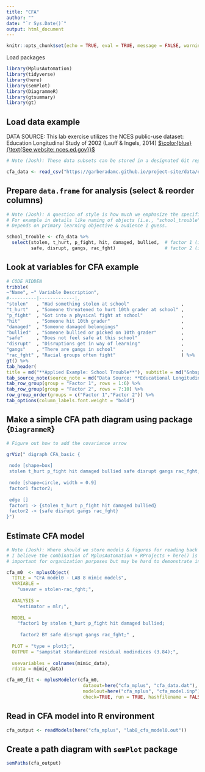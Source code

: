 ```yaml
---
title: "CFA"
author: ""
date: "`r Sys.Date()`"
output: html_document
---
```


```r
knitr::opts_chunk$set(echo = TRUE, eval = TRUE, message = FALSE, warning = FALSE, tidy = TRUE)
```

Load packages
```r
library(MplusAutomation)
library(tidyverse)
library(here)
library(semPlot)
library(DiagrammeR)
library(gtsummary)
library(gt)
```

## Load data example 

DATA SOURCE: This lab exercise utilizes the NCES public-use dataset: Education Longitudinal Study of 2002 (Lauff & Ingels, 2014) [$\color{blue}{\text{See website: nces.ed.gov}}$](https://nces.ed.gov/surveys/els2002/avail_data.asp)
```r
# Note (Josh): These data subsets can be stored in a designated Git repository & then accessed as a link

cfa_data <- read_csv("https://garberadamc.github.io/project-site/data/els_sub5_data.csv")

```

## Prepare `data.frame` for analysis (select & reorder columns)
```r

# Note (Josh): A question of style is how much we emphasize the specific applied example.
# For example in details like naming of objects (i.e., "school_trouble"). 
# Depends on primary learning objective & audience I guess.

school_trouble <- cfa_data %>% 
  select(stolen, t_hurt, p_fight, hit, damaged, bullied,  # factor 1 (indicators)
         safe, disrupt, gangs, rac_fght)                  # factor 2 (indicators)

```

## Look at variables for CFA example
```r
# CODE HIDDEN
tribble(
~"Name", ~" Variable Description", 
#----------|-------------|,
"stolen"   , "Had something stolen at school"                   ,
"t_hurt"   , "Someone threatened to hurt 10th grader at school" ,
"p_fight"  , "Got into a physical fight at school"              ,
"hit"      , "Someone hit 10th grader"                          ,
"damaged"  , "Someone damaged belongings"                       ,
"bullied"  , "Someone bullied or picked on 10th grader"         ,
"safe"     , "Does not feel safe at this school"                ,
"disrupt"  , "Disruptions get in way of learning"               ,
"gangs"    , "There are gangs in school"                        ,
"rac_fght" , "Racial groups often fight"                        ) %>% 
gt() %>% 
tab_header(
title = md("**Applied Example: School Trouble**"), subtitle = md("&nbsp;")) %>%
tab_source_note(source_note = md("Data Source: **Educational Longitudinal Study (ELS; 2002).**")) %>%
tab_row_group(group = "Factor 1", rows = 1:6) %>%
tab_row_group(group = "Factor 2", rows = 7:10) %>%
row_group_order(groups = c("Factor 1","Factor 2")) %>% 
tab_options(column_labels.font.weight = "bold")
```

## Make a simple CFA path diagram using package {`DiagrammeR`} 
```r

# Figure out how to add the covariance arrow

grViz(" digraph CFA_basic {
 
 node [shape=box]
 stolen t_hurt p_fight hit damaged bullied safe disrupt gangs rac_fght;
 
 node [shape=circle, width = 0.9]
 factor1 factor2;
 
 edge []
 factor1 -> {stolen t_hurt p_fight hit damaged bullied}
 factor2 -> {safe disrupt gangs rac_fght}
}")

```


## Estimate CFA model 
```r

# Note (Josh): Where should we store models & figures for reading back in? 
# I believe the combination of MplusAutomation + RProjects + here() is 
# important for organization purposes but may be hard to demonstrate in this context.

cfa_m0  <- mplusObject(
  TITLE = "CFA model0 - LAB 8 mimic models", 
  VARIABLE = 
    "usevar = stolen-rac_fght;", 
  
  ANALYSIS = 
    "estimator = mlr;",
  
  MODEL = 
    "factor1 by stolen t_hurt p_fight hit damaged bullied;
  
     factor2 BY safe disrupt gangs rac_fght;" ,
  
  PLOT = "type = plot3;",
  OUTPUT = "sampstat standardized residual modindices (3.84);",
  
  usevariables = colnames(mimic_data), 
  rdata = mimic_data)

cfa_m0_fit <- mplusModeler(cfa_m0, 
                            dataout=here("cfa_mplus", "cfa_data.dat"),
                            modelout=here("cfa_mplus", "cfa_model.inp"),
                            check=TRUE, run = TRUE, hashfilename = FALSE)
```

## Read in CFA model into R environment
```r

cfa_output <- readModels(here("cfa_mplus", "lab8_cfa_model0.out"))

```

## Create a path diagram with `semPlot` package
```r

semPaths(cfa_output)

```
